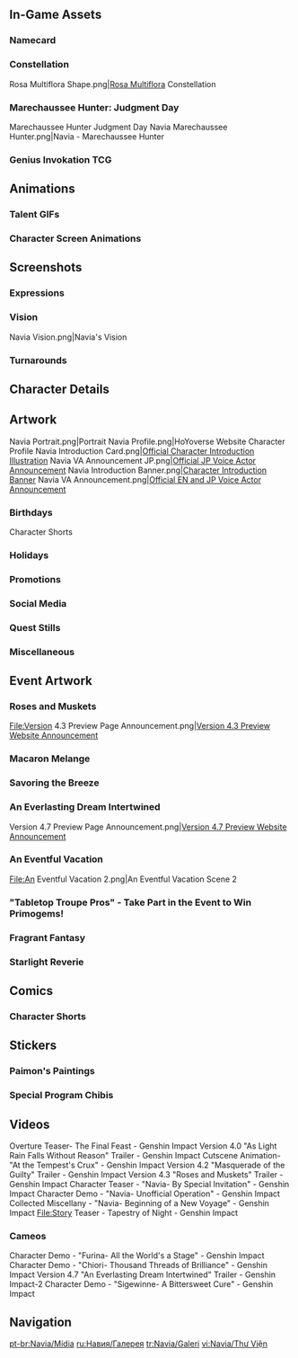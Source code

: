 {{CharacterTabs}}
{{TOC Limit}}

==In-Game Assets==
{{Assets}}

===Namecard===
{{Assets/Namecard|Rosula|Navia}}

===Constellation===
<gallery>Rosa Multiflora Shape.png|[[Rosa Multiflora]] Constellation</gallery>

===Marechaussee Hunter: Judgment Day===
<gallery>
Marechaussee Hunter Judgment Day Navia Marechaussee Hunter.png|Navia - Marechaussee Hunter
</gallery>

===Genius Invokation TCG===
{{Main|Genius Invokation TCG}}
{{Genius Invokation TCG Cards by Featured Gallery}}

==Animations==
===Talent GIFs===
{{Talent Previews by Character|Navia}}

===Character Screen Animations===
{{Preview/CharacterAnimations}}

==Screenshots==
===Expressions===
{{Character Expression|Navia|Default|Happy|Confident}}

===Vision===
<gallery>Navia Vision.png|Navia's Vision</gallery>

===Turnarounds===
{{Turnarounds}}

==Character Details==
{{Files by Character Gallery|Character Details|character=Navia}}

==Artwork==
<gallery>
Navia Portrait.png|Portrait
Navia Profile.png|HoYoverse Website Character Profile
Navia Introduction Card.png|[https://twitter.com/GenshinImpact/status/1721467531536527732 Official Character Introduction Illustration]
Navia VA Announcement JP.png|[https://twitter.com/Genshin_7/status/1675717137854349312 Official JP Voice Actor Announcement]
Navia Introduction Banner.png|[https://www.hoyolab.com/article/22786532 Character Introduction Banner]<!--2023-11-06-->
Navia VA Announcement.png|[https://twitter.com/GenshinImpact/status/1735177803128070504 Official EN and JP Voice Actor Announcement]
</gallery>

===Birthdays===
{{Files by Character Gallery|Navia Birthday Artwork|character = Navia|not1=Character Shorts|not2=Taking Pictures and Recounting Good Times Images}}

;Character Shorts
{{Files by Character Gallery|Navia Birthday Artwork|character = Navia|not1=Character Birthday Artwork|not2=Taking Pictures and Recounting Good Times Images}}
<!--
;Taking Pictures and Recounting Good Times
{{Main|Taking Pictures and Recounting Good Times/Navia}}
{{Files by Character Gallery|Navia Birthday Artwork|character = Navia|not1=Character Shorts|not2=Character Birthday Artwork}}
-->
===Holidays===
{{Files by Character Gallery|Holiday Artwork}}

===Promotions===
{{Files by Character Gallery|Promotional Artwork}}

===Social Media===
{{Files by Character Gallery|Social Media Celebration}}

===Quest Stills===
{{Files by Character Gallery|Quest Stills}}

===Miscellaneous===
{{Files by Character Gallery|Miscellaneous Artwork}}

==Event Artwork==
===Roses and Muskets===
{{Main|Version/4.3|l1=Roses and Muskets}}<gallery>
File:Version 4.3 Preview Page Announcement.png|[https://x.com/GenshinImpact/status/1733335853068616123 Version 4.3 Preview Website Announcement]
</gallery>

===Macaron Melange===
{{Main|Macaron Melange}}
{{Files by Character Gallery|Macaron Melange Images}}

===Savoring the Breeze===
{{Main|Savoring the Breeze}}
{{Files by Character Gallery|Savoring the Breeze Images}}

===An Everlasting Dream Intertwined===
{{Main|Version/4.7|l1=An Everlasting Dream Intertwined}}
<gallery>
Version 4.7 Preview Page Announcement.png|[https://twitter.com/GenshinImpact/status/1794218092429455505 Version 4.7 Preview Website Announcement]
</gallery>

===An Eventful Vacation===
{{Main|An Eventful Vacation}}<gallery>
File:An Eventful Vacation 2.png|An Eventful Vacation Scene 2
</gallery>

==="Tabletop Troupe Pros" - Take Part in the Event to Win Primogems!===
{{Main|"Tabletop Troupe Pros" - Take Part in the Event to Win Primogems!}}
{{Files by Character Gallery|"Tabletop Troupe Pros" - Take Part in the Event to Win Primogems! Images}}

===Fragrant Fantasy===
{{Main|Fragrant Fantasy}}
{{Files by Character Gallery|Fragrant Fantasy Images}}

===Starlight Reverie===
{{Main|Starlight Reverie}}
{{Files by Character Gallery|Starlight Reverie Images}}

==Comics==
<!--
===Genshin Impact Preview Manga===
<gallery>

</gallery>

===4-Panel Comics===
<gallery>

</gallery>
-->
===Character Shorts===
{{Files by Character Gallery|Character Shorts|character = Navia|not1=Navia Birthday Artwork}}

==Stickers==
===Paimon's Paintings===
{{Paimon's Paintings Images|Navia|nochar=1|nopplink=1}}

===Special Program Chibis===
{{Files by Character Gallery|Special Program Chibis}}

==Videos==
<!-- Keep videos in chronological order. -->
<gallery>
Overture Teaser- The Final Feast - Genshin Impact
Version 4.0 "As Light Rain Falls Without Reason" Trailer - Genshin Impact
Cutscene Animation- "At the Tempest's Crux" - Genshin Impact
Version 4.2 "Masquerade of the Guilty" Trailer - Genshin Impact
Version 4.3 "Roses and Muskets" Trailer - Genshin Impact
Character Teaser - "Navia- By Special Invitation" - Genshin Impact
Character Demo - "Navia- Unofficial Operation" - Genshin Impact
Collected Miscellany - "Navia- Beginning of a New Voyage" - Genshin Impact
File:Story Teaser - Tapestry of Night - Genshin Impact
</gallery>

===Cameos===
<gallery>
Character Demo - "Furina- All the World's a Stage" - Genshin Impact
Character Demo - "Chiori- Thousand Threads of Brilliance" - Genshin Impact
Version 4.7 "An Everlasting Dream Intertwined" Trailer - Genshin Impact-2
Character Demo - "Sigewinne- A Bittersweet Cure" - Genshin Impact
</gallery>
<!--
==References==
{{Reflist}}
-->

==Navigation==
{{Character Navbox|Gallery}}

[[pt-br:Navia/Mídia]]
[[ru:Навия/Галерея]]
[[tr:Navia/Galeri]]
[[vi:Navia/Thư Viện]]